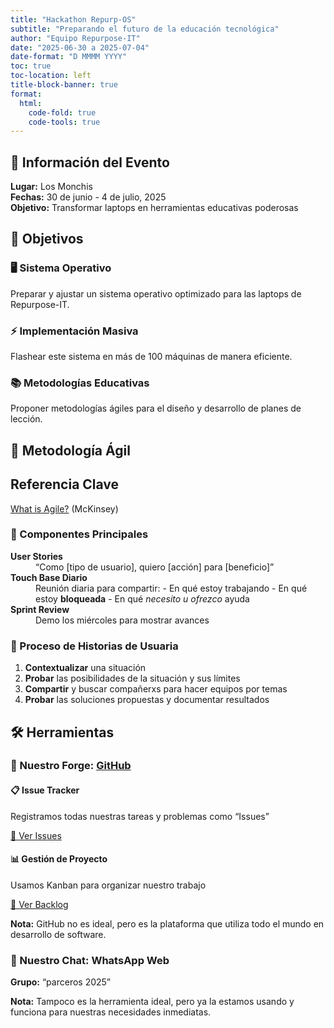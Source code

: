 ```yaml
---
title: "Hackathon Repurp-OS"
subtitle: "Preparando el futuro de la educación tecnológica"
author: "Equipo Repurpose-IT"
date: "2025-06-30 a 2025-07-04"
date-format: "D MMMM YYYY"
toc: true
toc-location: left
title-block-banner: true
format:
  html:
    code-fold: true
    code-tools: true
---
```


::: {.callout-note}
## 📍 Información del Evento
**Lugar:** Los Monchis  
**Fechas:** 30 de junio - 4 de julio, 2025  
**Objetivo:** Transformar laptops en herramientas educativas poderosas
:::

## 🎯 Objetivos

::: {.grid}

::: {.g-col-12 .g-col-md-4}
### 🖥️ Sistema Operativo
Preparar y ajustar un sistema operativo optimizado para las laptops de Repurpose-IT.
:::

::: {.g-col-12 .g-col-md-4}
### ⚡ Implementación Masiva
Flashear este sistema en más de 100 máquinas de manera eficiente.
:::

::: {.g-col-12 .g-col-md-4}
### 📚 Metodologías Educativas
Proponer metodologías ágiles para el diseño y desarrollo de planes de lección.
:::

:::

## 🚀 Metodología Ágil

::: {.callout-tip}
## Referencia Clave
[What is Agile?](https://www.mckinsey.com/featured-insights/mckinsey-explainers/what-is-agile) (McKinsey)
:::

### 📝 Componentes Principales

**User Stories**
: "Como [tipo de usuario], quiero [acción] para [beneficio]"

**Touch Base Diario** 
: Reunión diaria para compartir:
  - En qué estoy trabajando
  - En qué estoy **bloqueada**
  - En qué _necesito u ofrezco_ ayuda

**Sprint Review**
: Demo los miércoles para mostrar avances

### 🔄 Proceso de Historias de Usuaria

1. **Contextualizar** una situación
2. **Probar** las posibilidades de la situación y sus límites
3. **Compartir** y buscar compañerxs para hacer equipos por temas
4. **Probar** las soluciones propuestas y documentar resultados

## 🛠️ Herramientas

### 🔧 Nuestro Forge: [GitHub](https://github.com/Repurpose-IT/Repurp-OS)

::: {.grid}

::: {.g-col-12 .g-col-md-6}
#### 📋 Issue Tracker
Registramos todas nuestras tareas y problemas como "Issues"

[🔗 Ver Issues](https://github.com/Repurpose-IT/Repurp-OS/issues){.btn .btn-primary}
:::

::: {.g-col-12 .g-col-md-6}
#### 📊 Gestión de Proyecto
Usamos Kanban para organizar nuestro trabajo

[🔗 Ver Backlog](https://github.com/orgs/Repurpose-IT/projects/1){.btn .btn-primary}
:::

:::

::: {.callout-note}
**Nota:** GitHub no es ideal, pero es la plataforma que utiliza todo el mundo en desarrollo de software.
:::

### 💬 Nuestro Chat: WhatsApp Web

**Grupo:** "parceros 2025"

::: {.callout-warning}
**Nota:** Tampoco es la herramienta ideal, pero ya la estamos usando y funciona para nuestras necesidades inmediatas.
:::


